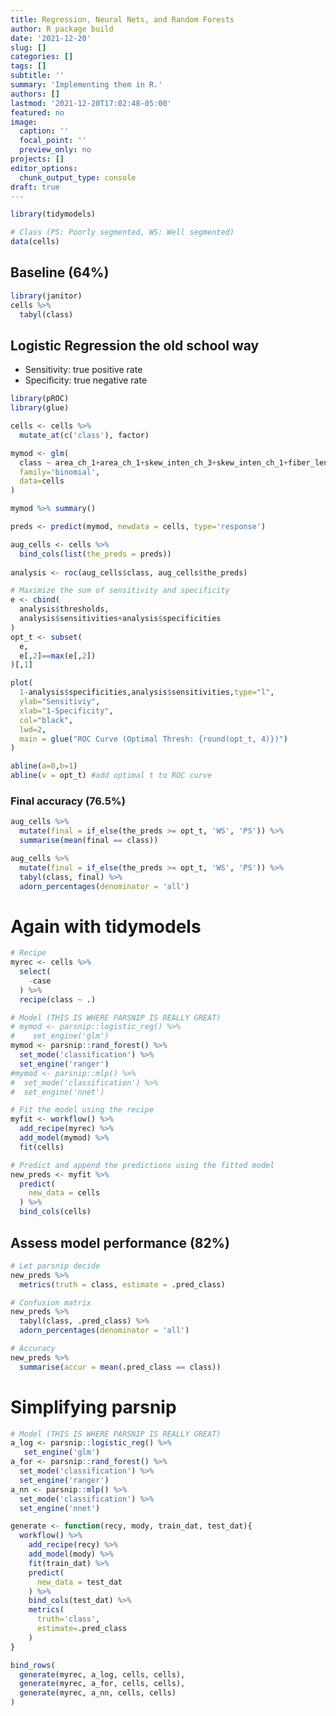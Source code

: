 ```yaml
---
title: Regression, Neural Nets, and Random Forests
author: R package build
date: '2021-12-20'
slug: []
categories: []
tags: []
subtitle: ''
summary: 'Implementing them in R.'
authors: []
lastmod: '2021-12-20T17:02:48-05:00'
featured: no
image:
  caption: ''
  focal_point: ''
  preview_only: no
projects: []
editor_options: 
  chunk_output_type: console
draft: true
---
```


```r
library(tidymodels)

# Class (PS: Poorly segmented, WS: Well segmented)
data(cells)
```


## Baseline (64%)
```r
library(janitor)
cells %>%
  tabyl(class)
```

## Logistic Regression the old school way
- Sensitivity: true positive rate
- Specificity: true negative rate
```r
library(pROC)
library(glue)

cells <- cells %>%
  mutate_at(c('class'), factor)

mymod <- glm(
  class ~ area_ch_1+area_ch_1+skew_inten_ch_3+skew_inten_ch_1+fiber_length_ch_1, 
  family='binomial', 
  data=cells
)

mymod %>% summary()

preds <- predict(mymod, newdata = cells, type='response')

aug_cells <- cells %>%
  bind_cols(list(the_preds = preds))
  
analysis <- roc(aug_cells$class, aug_cells$the_preds)

# Maximize the sum of sensitivity and specificity
e <- cbind(
  analysis$thresholds,
  analysis$sensitivities+analysis$specificities
)
opt_t <- subset(
  e, 
  e[,2]==max(e[,2])
)[,1]

plot(
  1-analysis$specificities,analysis$sensitivities,type="l",
  ylab="Sensitiviy",
  xlab="1-Specificity",
  col="black",
  lwd=2,
  main = glue("ROC Curve (Optimal Thresh: {round(opt_t, 4)})")
)

abline(a=0,b=1)
abline(v = opt_t) #add optimal t to ROC curve
```

### Final accuracy (76.5%)
```r
aug_cells %>%
  mutate(final = if_else(the_preds >= opt_t, 'WS', 'PS')) %>%
  summarise(mean(final == class))

aug_cells %>%
  mutate(final = if_else(the_preds >= opt_t, 'WS', 'PS')) %>%
  tabyl(class, final) %>%
  adorn_percentages(denominator = 'all')
```

# Again with tidymodels
```r
# Recipe
myrec <- cells %>% 
  select(
    -case
  ) %>% 
  recipe(class ~ .)

# Model (THIS IS WHERE PARSNIP IS REALLY GREAT)
# mymod <- parsnip::logistic_reg() %>%
#    set_engine('glm')
mymod <- parsnip::rand_forest() %>%
  set_mode('classification') %>%
  set_engine('ranger')
#mymod <- parsnip::mlp() %>%
#  set_mode('classification') %>%
#  set_engine('nnet')

# Fit the model using the recipe
myfit <- workflow() %>%
  add_recipe(myrec) %>%
  add_model(mymod) %>%
  fit(cells)

# Predict and append the predictions using the fitted model
new_preds <- myfit %>%
  predict(
    new_data = cells
  ) %>%
  bind_cols(cells)
```

## Assess model performance (82%)
```r
# Let parsnip decide
new_preds %>%
  metrics(truth = class, estimate = .pred_class)

# Confusion matrix
new_preds %>%
  tabyl(class, .pred_class) %>%
  adorn_percentages(denominator = 'all')

# Accuracy
new_preds %>%
  summarise(accur = mean(.pred_class == class))
```

# Simplifying parsnip
```r
# Model (THIS IS WHERE PARSNIP IS REALLY GREAT)
a_log <- parsnip::logistic_reg() %>%
   set_engine('glm')
a_for <- parsnip::rand_forest() %>%
  set_mode('classification') %>%
  set_engine('ranger')
a_nn <- parsnip::mlp() %>%
  set_mode('classification') %>%
  set_engine('nnet')

generate <- function(recy, mody, train_dat, test_dat){
  workflow() %>%
    add_recipe(recy) %>%
    add_model(mody) %>%
    fit(train_dat) %>%
    predict(
      new_data = test_dat
    ) %>%
    bind_cols(test_dat) %>%
    metrics(
      truth='class', 
      estimate=.pred_class
    )
}

bind_rows(
  generate(myrec, a_log, cells, cells),
  generate(myrec, a_for, cells, cells),
  generate(myrec, a_nn, cells, cells)
)
```
